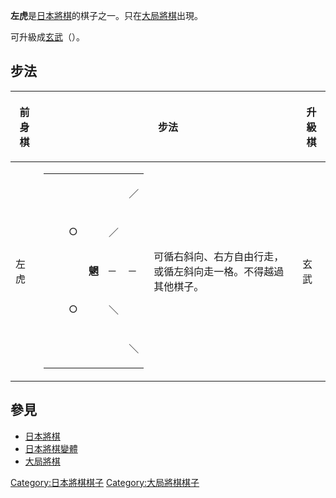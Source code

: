{{Unreferenced|time=2007-09-01}}
{{japanese|japanese=左虎|kana=さこ|romaji=Sako}}

'''左虎'''是[[日本將棋|日本將棋]]的棋子之一。只在[[大局將棋|大局將棋]]出現。

可升級成[[玄武_(日本將棋)|玄武]]（{{lang|ja|げんぶ}}）。

==步法==


{| border="1" cellspacing="0" cellpadding="3"
|----- bgcolor="#dddddd"
! 前身棋
! colspan="2" | 步法
! 升級棋
! colspan="2" | 步法
|-----
| 左虎 ||
{| border="1" cellspacing="0" cellpadding="3"
|-----
| 　 || 　 || 　 || 　 || ／
|-----
| 　 || ○ || 　 || ／ || 　
|-----
| 　 || 　 || '''魍''' || ─ || ─
|-----
| 　 || ○ || 　 || ＼ || 　
|-----
| 　 || 　 || 　 || 　 || ＼
|}
| 可循右斜向、右方自由行走，或循左斜向走一格。不得越過其他棋子。 || 玄武
|
{| border="1" cellspacing="0" cellpadding="3"
|-----
|   ||   ||   ||   || ／
|-----
|   || ○ || ○ || ／ ||  
|-----
|   || ○ || '''玄''' || ○ ||  
|-----
|   || ／ || ○ || ○ ||  
|-----
| ／ ||   ||   ||   ||  
|}
| 可循左後斜、右前斜自由行走，或循其他方向走一格。不得越過其他棋子。
|}

==參見==
*[[日本將棋|日本將棋]]
*[[日本將棋變體|日本將棋變體]]
*[[大局將棋|大局將棋]]


[[Category:日本將棋棋子|Category:日本將棋棋子]]
[[Category:大局將棋棋子|Category:大局將棋棋子]]